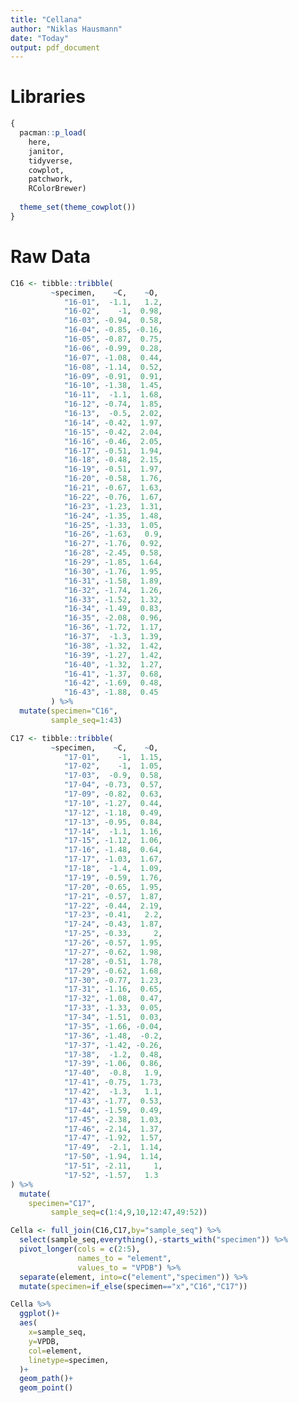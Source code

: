 ```yaml
---
title: "Cellana"
author: "Niklas Hausmann"
date: "Today"
output: pdf_document
---
```


# Libraries 
```r
{
  pacman::p_load(
    here,
    janitor,
    tidyverse,
    cowplot,
    patchwork,
    RColorBrewer) 
  
  theme_set(theme_cowplot())
}
```

# Raw Data

```r
C16 <- tibble::tribble(
         ~specimen,    ~C,    ~O,
            "16-01",  -1.1,   1.2,
            "16-02",    -1,  0.98,
            "16-03", -0.94,  0.58,
            "16-04", -0.85, -0.16,
            "16-05", -0.87,  0.75,
            "16-06", -0.99,  0.28,
            "16-07", -1.08,  0.44,
            "16-08", -1.14,  0.52,
            "16-09", -0.91,  0.91,
            "16-10", -1.38,  1.45,
            "16-11",  -1.1,  1.68,
            "16-12", -0.74,  1.85,
            "16-13",  -0.5,  2.02,
            "16-14", -0.42,  1.97,
            "16-15", -0.42,  2.04,
            "16-16", -0.46,  2.05,
            "16-17", -0.51,  1.94,
            "16-18", -0.48,  2.15,
            "16-19", -0.51,  1.97,
            "16-20", -0.58,  1.76,
            "16-21", -0.67,  1.63,
            "16-22", -0.76,  1.67,
            "16-23", -1.23,  1.31,
            "16-24", -1.35,  1.48,
            "16-25", -1.33,  1.05,
            "16-26", -1.63,   0.9,
            "16-27", -1.76,  0.92,
            "16-28", -2.45,  0.58,
            "16-29", -1.85,  1.64,
            "16-30", -1.76,  1.95,
            "16-31", -1.58,  1.89,
            "16-32", -1.74,  1.26,
            "16-33", -1.52,  1.32,
            "16-34", -1.49,  0.83,
            "16-35", -2.08,  0.96,
            "16-36", -1.72,  1.17,
            "16-37",  -1.3,  1.39,
            "16-38", -1.32,  1.42,
            "16-39", -1.27,  1.42,
            "16-40", -1.32,  1.27,
            "16-41", -1.37,  0.68,
            "16-42", -1.69,  0.48,
            "16-43", -1.88,  0.45
         ) %>% 
  mutate(specimen="C16",
         sample_seq=1:43)

C17 <- tibble::tribble(
         ~specimen,    ~C,    ~O,
            "17-01",    -1,  1.15,
            "17-02",    -1,  1.05,
            "17-03",  -0.9,  0.58,
            "17-04", -0.73,  0.57,
            "17-09", -0.82,  0.63,
            "17-10", -1.27,  0.44,
            "17-12", -1.18,  0.49,
            "17-13", -0.95,  0.84,
            "17-14",  -1.1,  1.16,
            "17-15", -1.12,  1.06,
            "17-16", -1.48,  0.64,
            "17-17", -1.03,  1.67,
            "17-18",  -1.4,  1.09,
            "17-19", -0.59,  1.76,
            "17-20", -0.65,  1.95,
            "17-21", -0.57,  1.87,
            "17-22", -0.44,  2.19,
            "17-23", -0.41,   2.2,
            "17-24", -0.43,  1.87,
            "17-25", -0.33,     2,
            "17-26", -0.57,  1.95,
            "17-27", -0.62,  1.98,
            "17-28", -0.51,  1.78,
            "17-29", -0.62,  1.68,
            "17-30", -0.77,  1.23,
            "17-31", -1.16,  0.65,
            "17-32", -1.08,  0.47,
            "17-33", -1.33,  0.05,
            "17-34", -1.51,  0.03,
            "17-35", -1.66, -0.04,
            "17-36", -1.48,  -0.2,
            "17-37", -1.42, -0.26,
            "17-38",  -1.2,  0.48,
            "17-39", -1.06,  0.86,
            "17-40",  -0.8,   1.9,
            "17-41", -0.75,  1.73,
            "17-42",  -1.3,   1.1,
            "17-43", -1.77,  0.53,
            "17-44", -1.59,  0.49,
            "17-45", -2.38,  1.03,
            "17-46", -2.14,  1.37,
            "17-47", -1.92,  1.57,
            "17-49",  -2.1,  1.14,
            "17-50", -1.94,  1.14,
            "17-51", -2.11,     1,
            "17-52", -1.57,   1.3
) %>% 
  mutate(
    specimen="C17",
         sample_seq=c(1:4,9,10,12:47,49:52))

Cella <- full_join(C16,C17,by="sample_seq") %>% 
  select(sample_seq,everything(),-starts_with("specimen")) %>% 
  pivot_longer(cols = c(2:5),
               names_to = "element",
               values_to = "VPDB") %>% 
  separate(element, into=c("element","specimen")) %>% 
  mutate(specimen=if_else(specimen=="x","C16","C17"))

```


```r
Cella %>% 
  ggplot()+
  aes(
    x=sample_seq,
    y=VPDB,
    col=element,
    linetype=specimen,
  )+
  geom_path()+
  geom_point()

```

